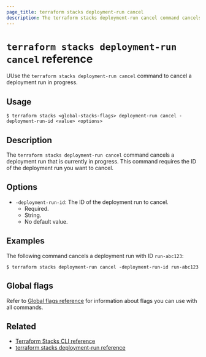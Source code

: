 ```yaml
---
page_title: terraform stacks deployment-run cancel
description: The terraform stacks deployment-run cancel command cancels a deployment run in progress.
---
```


# `terraform stacks deployment-run cancel` reference

UUse the `terraform stacks deployment-run cancel` command to cancel a deployment run in progress.

## Usage

```shell-session
$ terraform stacks <global-stacks-flags> deployment-run cancel -deployment-run-id <value> <options>
```

## Description

The `terraform stacks deployment-run cancel` command cancels a deployment run that is currently in progress. This command requires the ID of the deployment run you want to cancel.

## Options

- `-deployment-run-id`: The ID of the deployment run to cancel.
    - Required.
    - String.
    - No default value.

## Examples

The following command cancels a deployment run with ID `run-abc123`:

```shell-session
$ terraform stacks deployment-run cancel -deployment-run-id run-abc123
```

## Global flags

Refer to [Global flags reference](/terraform/cli/commands/stacks/global-flags) for information about flags you can use with all commands.

## Related

- [Terraform Stacks CLI reference](/terraform/cli/commands/stacks)
- [terraform stacks deployment-run reference](terraform/cli/commands/stacks/deployment-run)

